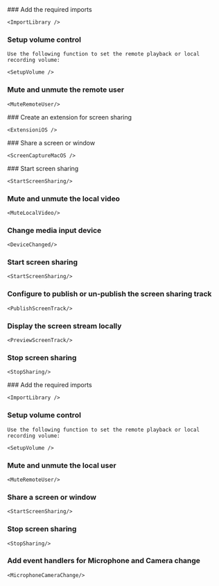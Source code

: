 
<PlatformWrapper notAllowed="windows, react-native, electron, unreal, flutter">

<PlatformWrapper notAllowed="web">
### Add the required imports

    <ImportLibrary />

### Setup volume control

    Use the following function to set the remote playback or local recording volume:

    <SetupVolume />
<PlatformWrapper notAllowed="react-js">

### Mute and unmute the remote user

    <MuteRemoteUser/>
</PlatformWrapper>
<PlatformWrapper platform="ios">
### Create an extension for screen sharing

    <ExtensioniOS />

</PlatformWrapper>
<PlatformWrapper platform="macos">
### Share a screen or window

    <ScreenCaptureMacOS />
    
</PlatformWrapper>
<PlatformWrapper platform="react-js">
### Start screen sharing

    <StartScreenSharing/>
    
### Mute and unmute the local video
   
    <MuteLocalVideo/>

### Change media input device

    <DeviceChanged/>
</PlatformWrapper>
<PlatformWrapper platform="unity, android">

### Start screen sharing

    <StartScreenSharing/>

### Configure <Vg k="ENGINE" /> to publish or un-publish the screen sharing track
 
    <PublishScreenTrack/>

### Display the screen stream locally

    <PreviewScreenTrack/>

### Stop screen sharing

    <StopSharing/>
</PlatformWrapper>
</PlatformWrapper>
<PlatformWrapper platform="web">
### Add the required imports

    <ImportLibrary />

### Setup volume control

    Use the following function to set the remote playback or local recording volume:

    <SetupVolume />

### Mute and unmute the local user

    <MuteRemoteUser/>

### Share a screen or window

    <StartScreenSharing/>

### Stop screen sharing

    <StopSharing/>

### Add event handlers for Microphone and Camera change

    <MicrophoneCameraChange/>
</PlatformWrapper>

</PlatformWrapper>
